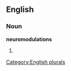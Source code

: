 ==English==

===Noun===
'''neuromodulations'''

# {{plural of|[[neuromodulation]]}}

[[Category:English plurals]]